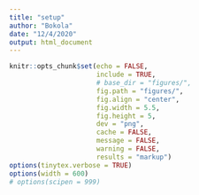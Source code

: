 ```yaml
---
title: "setup"
author: "Bokola"
date: "12/4/2020"
output: html_document
---
```


```r

knitr::opts_chunk$set(echo = FALSE,
                      include = TRUE,
                      # base_dir = "figures/",
                      fig.path = "figures/",
                      fig.align = "center",
                      fig.width = 5.5, 
                      fig.height = 5, 
                      dev = "png",
                      cache = FALSE,
                      message = FALSE,
                      warning = FALSE,
                      results = "markup")
options(tinytex.verbose = TRUE)
options(width = 600)
# options(scipen = 999)

```

